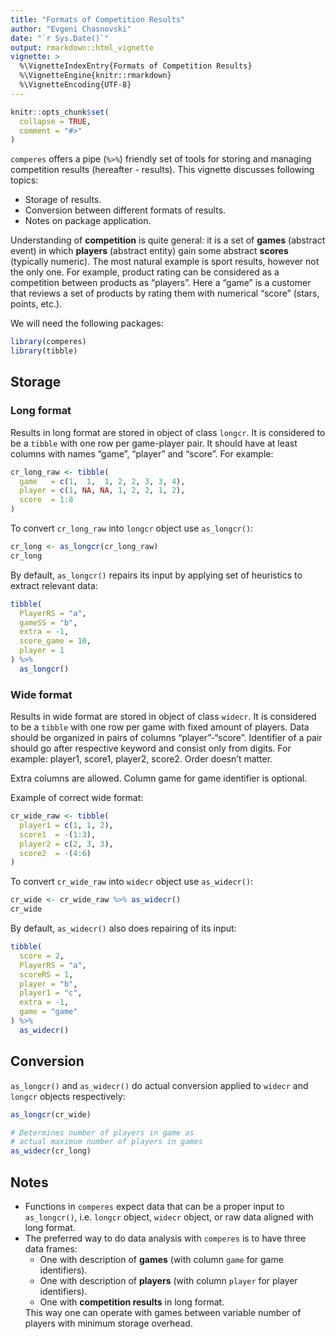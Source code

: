 ```yaml
---
title: "Formats of Competition Results"
author: "Evgeni Chasnovski"
date: "`r Sys.Date()`"
output: rmarkdown::html_vignette
vignette: >
  %\VignetteIndexEntry{Formats of Competition Results}
  %\VignetteEngine{knitr::rmarkdown}
  %\VignetteEncoding{UTF-8}
---
```


```r
knitr::opts_chunk$set(
  collapse = TRUE,
  comment = "#>"
)
```

`comperes` offers a pipe (`%>%`) friendly set of tools for storing and managing competition results (hereafter - results). This vignette discusses following topics:

- Storage of results.
- Conversion between different formats of results.
- Notes on package application.

Understanding of __competition__ is quite general: it is a set of __games__ (abstract event) in which __players__ (abstract entity) gain some abstract __scores__ (typically numeric). The most natural example is sport results, however not the only one. For example, product rating can be considered as a competition between products as "players". Here a "game" is a customer that reviews a set of products by rating them with numerical "score" (stars, points, etc.).

We will need the following packages:

```r
library(comperes)
library(tibble)
```

## Storage

### Long format

Results in long format are stored in object of class `longcr`. It is considered to be a `tibble` with one row per game-player pair. It should have at least columns with names "game", "player" and "score". For example:

```r
cr_long_raw <- tibble(
  game   = c(1,  1,  1, 2, 2, 3, 3, 4),
  player = c(1, NA, NA, 1, 2, 2, 1, 2),
  score  = 1:8
)
```

To convert `cr_long_raw` into `longcr` object use `as_longcr()`:

```r
cr_long <- as_longcr(cr_long_raw)
cr_long
```

By default, `as_longcr()` repairs its input by applying set of heuristics to extract relevant data:

```r
tibble(
  PlayerRS = "a",
  gameSS = "b",
  extra = -1,
  score_game = 10,
  player = 1
) %>%
  as_longcr()
```

### Wide format

Results in wide format are stored in object of class `widecr`. It is considered to be a `tibble` with one row per game with fixed amount of players. Data should be organized in pairs of columns "player"-"score". Identifier of a pair should go after respective keyword and consist only from digits. For example: player1, score1, player2, score2. Order doesn't matter.

Extra columns are allowed. Column game for game identifier is optional.

Example of correct wide format:

```r
cr_wide_raw <- tibble(
  player1 = c(1, 1, 2),
  score1  = -(1:3),
  player2 = c(2, 3, 3),
  score2  = -(4:6)
)
```

To convert `cr_wide_raw` into `widecr` object use `as_widecr()`:

```r
cr_wide <- cr_wide_raw %>% as_widecr()
cr_wide
```

By default, `as_widecr()` also does repairing of its input:

```r
tibble(
  score = 2,
  PlayerRS = "a",
  scoreRS = 1,
  player = "b",
  player1 = "c",
  extra = -1,
  game = "game"
) %>%
  as_widecr()
```

## Conversion

`as_longcr()` and `as_widecr()` do actual conversion applied to `widecr` and `longcr` objects respectively:

```r
as_longcr(cr_wide)

# Determines number of players in game as
# actual maximum number of players in games
as_widecr(cr_long)
```

## Notes

- Functions in `comperes` expect data that can be a proper input to `as_longcr()`, i.e. `longcr` object, `widecr` object, or raw data aligned with long format.
- The preferred way to do data analysis with `comperes` is to have three data frames:
    - One with description of __games__ (with column `game` for game identifiers).
    - One with description of __players__ (with column `player` for player identifiers).
    - One with __competition results__ in long format.
    
    This way one can operate with games between variable number of players with minimum storage overhead.
